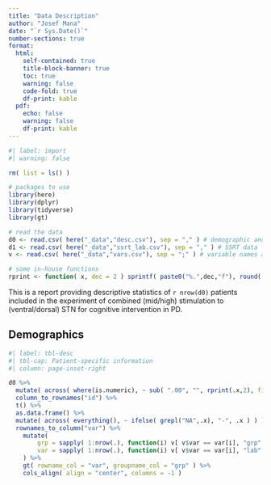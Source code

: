 ```yaml
---
title: "Data Description"
author: "Josef Mana"
date: "`r Sys.Date()`"
number-sections: true
format:
  html:
    self-contained: true
    title-block-banner: true
    toc: true
    warning: false
    code-fold: true
    df-print: kable
  pdf:
    echo: false
    warning: false
    df-print: kable
---
```


```r
#| label: import
#| warning: false

rm( list = ls() )

# packages to use
library(here)
library(dplyr)
library(tidyverse)
library(gt)

# read the data
d0 <- read.csv( here("_data","desc.csv"), sep = "," ) # demographic and clinical variables
d1 <- read.csv( here("_data","ssrt_lab.csv"), sep = "," ) # SSRT data
v <- read.csv( here("_data","vars.csv"), sep = ";" ) # variable names and groupings

# some in-house functions
rprint <- function( x, dec = 2 ) sprintf( paste0("%.",dec,"f"), round( x, dec ) )

```

This is a report providing descriptive statistics of `r nrow(d0)` patients included in the experiment of combined (mid/high) stimulation to (ventral/dorsal) STN for cognitive intervention in PD.

## Demographics

```r
#| label: tbl-desc
#| tbl-cap: Patient-specific information
#| column: page-inset-right

d0 %>%
  mutate( across( where(is.numeric), ~ sub( ".00", "", rprint(.x,2), fixed = T ) ) ) %>%
  column_to_rownames("id") %>%
  t() %>%
  as.data.frame() %>%
  mutate( across( everything(), ~ ifelse( grepl("NA",.x), "-", .x ) ) ) %>%
  rownames_to_column("var") %>%
    mutate(
        grp = sapply( 1:nrow(.), function(i) v[ v$var == var[i], "grp" ] ),
        var = sapply( 1:nrow(.), function(i) v[ v$var == var[i], "lab" ] )
    ) %>%
    gt( rowname_col = "var", groupname_col = "grp" ) %>%
    cols_align( align = "center", columns = -1 )
```

